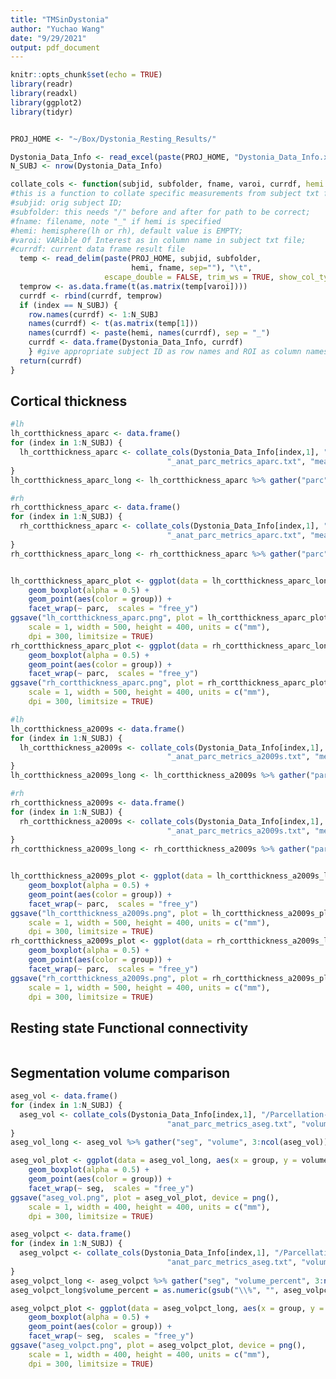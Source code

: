 ```yaml
---
title: "TMSinDystonia"
author: "Yuchao Wang"
date: "9/29/2021"
output: pdf_document
---
```


```r
knitr::opts_chunk$set(echo = TRUE)
library(readr)
library(readxl)
library(ggplot2)
library(tidyr)


PROJ_HOME <- "~/Box/Dystonia_Resting_Results/"

Dystonia_Data_Info <- read_excel(paste(PROJ_HOME, "Dystonia_Data_Info.xlsx", sep = ""), range = cell_cols(1:2)) #read in only ID and study group
N_SUBJ <- nrow(Dystonia_Data_Info)

collate_cols <- function(subjid, subfolder, fname, varoi, currdf, hemi = "") {
#this is a function to collate specific measurements from subject txt files into a m*n file where m is the number of total subjects and n is the number of entries to a specific type of variable e.g. cortical thickness 
#subjid: orig subject ID; 
#subfolder: this needs "/" before and after for path to be correct;
#fname: filename, note "_" if hemi is specified
#hemi: hemisphere(lh or rh), default value is EMPTY;
#varoi: VARible Of Interest as in column name in subject txt file; 
#currdf: current data frame result file 
  temp <- read_delim(paste(PROJ_HOME, subjid, subfolder,
                           hemi, fname, sep=""), "\t", 
                     escape_double = FALSE, trim_ws = TRUE, show_col_types = FALSE) 
  temprow <- as.data.frame(t(as.matrix(temp[varoi])))
  currdf <- rbind(currdf, temprow)
  if (index == N_SUBJ) {
    row.names(currdf) <- 1:N_SUBJ
    names(currdf) <- t(as.matrix(temp[1]))
    names(currdf) <- paste(hemi, names(currdf), sep = "_")
    currdf <- data.frame(Dystonia_Data_Info, currdf)
    } #give appropriate subject ID as row names and ROI as column names
  return(currdf)
} 


```

## Cortical thickness

```r
#lh 
lh_cortthickness_aparc <- data.frame()
for (index in 1:N_SUBJ) {
  lh_cortthickness_aparc <- collate_cols(Dystonia_Data_Info[index,1], "/Parcellation-Anatomical/", 
                                   "_anat_parc_metrics_aparc.txt", "mean_cortical_thickness", lh_cortthickness_aparc, "lh")
}
lh_cortthickness_aparc_long <- lh_cortthickness_aparc %>% gather("parc", "mean_cort_thickness", 3:ncol(lh_cortthickness_aparc))

#rh
rh_cortthickness_aparc <- data.frame()
for (index in 1:N_SUBJ) {
  rh_cortthickness_aparc <- collate_cols(Dystonia_Data_Info[index,1], "/Parcellation-Anatomical/", 
                                   "_anat_parc_metrics_aparc.txt", "mean_cortical_thickness", rh_cortthickness_aparc, "rh")
} 
rh_cortthickness_aparc_long <- rh_cortthickness_aparc %>% gather("parc", "mean_cort_thickness", 3:ncol(rh_cortthickness_aparc))


lh_cortthickness_aparc_plot <- ggplot(data = lh_cortthickness_aparc_long, aes(x = group, y = mean_cort_thickness)) + 
    geom_boxplot(alpha = 0.5) +
    geom_point(aes(color = group)) +
    facet_wrap(~ parc,  scales = "free_y")
ggsave("lh_cortthickness_aparc.png", plot = lh_cortthickness_aparc_plot, device = png(),
    scale = 1, width = 500, height = 400, units = c("mm"),
    dpi = 300, limitsize = TRUE)
rh_cortthickness_aparc_plot <- ggplot(data = rh_cortthickness_aparc_long, aes(x = group, y = mean_cort_thickness)) + 
    geom_boxplot(alpha = 0.5) +
    geom_point(aes(color = group)) +
    facet_wrap(~ parc,  scales = "free_y")
ggsave("rh_cortthickness_aparc.png", plot = rh_cortthickness_aparc_plot, device = png(),
    scale = 1, width = 500, height = 400, units = c("mm"),
    dpi = 300, limitsize = TRUE)


```

```r
#lh 
lh_cortthickness_a2009s <- data.frame()
for (index in 1:N_SUBJ) {
  lh_cortthickness_a2009s <- collate_cols(Dystonia_Data_Info[index,1], "/Parcellation-Anatomical/", 
                                   "_anat_parc_metrics_a2009s.txt", "mean_cortical_thickness", lh_cortthickness_a2009s, "lh")
}
lh_cortthickness_a2009s_long <- lh_cortthickness_a2009s %>% gather("parc", "mean_cort_thickness", 3:ncol(lh_cortthickness_a2009s))

#rh
rh_cortthickness_a2009s <- data.frame()
for (index in 1:N_SUBJ) {
  rh_cortthickness_a2009s <- collate_cols(Dystonia_Data_Info[index,1], "/Parcellation-Anatomical/", 
                                   "_anat_parc_metrics_a2009s.txt", "mean_cortical_thickness", rh_cortthickness_a2009s, "rh")
} 
rh_cortthickness_a2009s_long <- rh_cortthickness_a2009s %>% gather("parc", "mean_cort_thickness", 3:ncol(rh_cortthickness_a2009s))


lh_cortthickness_a2009s_plot <- ggplot(data = lh_cortthickness_a2009s_long, aes(x = group, y = mean_cort_thickness)) + 
    geom_boxplot(alpha = 0.5) +
    geom_point(aes(color = group)) +
    facet_wrap(~ parc,  scales = "free_y")
ggsave("lh_cortthickness_a2009s.png", plot = lh_cortthickness_a2009s_plot, device = png(),
    scale = 1, width = 500, height = 400, units = c("mm"),
    dpi = 300, limitsize = TRUE)
rh_cortthickness_a2009s_plot <- ggplot(data = rh_cortthickness_a2009s_long, aes(x = group, y = mean_cort_thickness)) + 
    geom_boxplot(alpha = 0.5) +
    geom_point(aes(color = group)) +
    facet_wrap(~ parc,  scales = "free_y")
ggsave("rh_cortthickness_a2009s.png", plot = rh_cortthickness_a2009s_plot, device = png(),
    scale = 1, width = 500, height = 400, units = c("mm"),
    dpi = 300, limitsize = TRUE)


```

## Resting state Functional connectivity

```r


```

## Segmentation volume comparison

```r
aseg_vol <- data.frame()
for (index in 1:N_SUBJ) {
  aseg_vol <- collate_cols(Dystonia_Data_Info[index,1], "/Parcellation-Anatomical/", 
                                   "anat_parc_metrics_aseg.txt", "volume", aseg_vol)
}
aseg_vol_long <- aseg_vol %>% gather("seg", "volume", 3:ncol(aseg_vol))

aseg_vol_plot <- ggplot(data = aseg_vol_long, aes(x = group, y = volume)) + 
    geom_boxplot(alpha = 0.5) +
    geom_point(aes(color = group)) +
    facet_wrap(~ seg,  scales = "free_y")
ggsave("aseg_vol.png", plot = aseg_vol_plot, device = png(),
    scale = 1, width = 400, height = 400, units = c("mm"),
    dpi = 300, limitsize = TRUE)
```

```r
aseg_volpct <- data.frame()
for (index in 1:N_SUBJ) {
  aseg_volpct <- collate_cols(Dystonia_Data_Info[index,1], "/Parcellation-Anatomical/", 
                                   "anat_parc_metrics_aseg.txt", "volume_percent", aseg_volpct)
}
aseg_volpct_long <- aseg_volpct %>% gather("seg", "volume_percent", 3:ncol(aseg_volpct))
aseg_volpct_long$volume_percent = as.numeric(gsub("\\%", "", aseg_volpct_long$volume_percent))

aseg_volpct_plot <- ggplot(data = aseg_volpct_long, aes(x = group, y = volume_percent)) + 
    geom_boxplot(alpha = 0.5) +
    geom_point(aes(color = group)) +
    facet_wrap(~ seg,  scales = "free_y")
ggsave("aseg_volpct.png", plot = aseg_volpct_plot, device = png(),
    scale = 1, width = 400, height = 400, units = c("mm"),
    dpi = 300, limitsize = TRUE)
```


